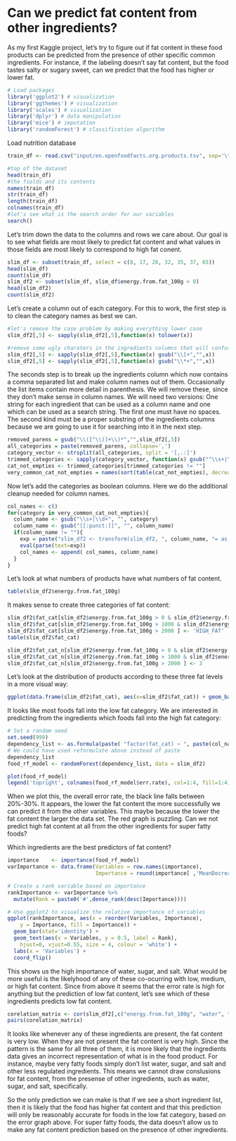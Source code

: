 # Can we predict fat content from other ingredients?

As my first Kaggle project, let's try to figure out if fat content in these food products can be predicted from the presence of other specific common ingredients. For instance, if the labeling doesn't say fat content, but the food tastes salty or sugary sweet, can we predict that the food has higher or lower fat.

```r
# Load packages
library('ggplot2') # visualization
library('ggthemes') # visualization
library('scales') # visualization
library('dplyr') # data manipulation
library('mice') # imputation
library('randomForest') # classification algorithm
```

Load nutrition database

```r
train_df <- read.csv("input/en.openfoodfacts.org.products.tsv", sep='\t', stringsAsFactors = FALSE);

#top of the dataset
head(train_df)
#the fields and its contents
names(train_df)
str(train_df)
length(train_df)
colnames(train_df)
#let's see what is the search order for our variables
search()
```
Let's trim down the data to the columns and rows we care about. Our goal is to see what fields are most likely to predict fat content and what values in those fields are most likely to correspond to high fat conent. 
```r
slim_df <- subset(train_df, select = c(8, 17, 28, 32, 35, 37, 65))
head(slim_df)
count(slim_df)
slim_df2 <- subset(slim_df, slim_df$energy.from.fat_100g > 0)
head(slim_df2)
count(slim_df2)
```

Let's create a column out of each category. For this to work, the first step is to clean the category names as best we can.

```r
#let's remove the case problem by making everything lower case
slim_df2[,5] <- sapply(slim_df2[,5],function(x) tolower(x))

#remove some ugly charaters in the ingredients columns that will confuse our regexeses and which make now sense anyway
slim_df2[,5] <- sapply(slim_df2[,5],function(x) gsub("\\[+","",x))
slim_df2[,5] <- sapply(slim_df2[,5],function(x) gsub("\\*+","",x))
```
The seconds step is to break up the ingredients column which now contains a comma separated list and make column names out of them. Occasionally the list items contain more detail in parenthesis. We will remove these, since they don't make sense in column names. We will need two versions: One string for each ingredient that can be used as a column name and one which can be used as a search string. The first one must have no spaces. The second kind must be a proper substring of the ingredients columns because we are going to use it for searching into it in the next step. 

```r
removed_parens = gsub("\\([^\\)]+\\)*","",slim_df2[,5])
all_categories = paste(removed_parens, collapse=',')
category_vector <- strsplit(all_categories, split = '[,.:]')
trimmed_categories <- sapply(category_vector, function(x) gsub("^\\s+|\\s+$", "", x))
cat_not_empties <- trimmed_categories[trimmed_categories != ""]
very_common_cat_not_empties = names(sort(table(cat_not_empties), decreasing = T))[0:20]
```

Now let's add the categories as boolean columns. Here we do the additional cleanup needed for column names.

```r
col_names <- c()
for(category in very_common_cat_not_empties){
  column_name <- gsub("\\s+|\\d+", "", category)
  column_name <- gsub("[[:punct:]]", "", column_name)
  if(column_name != ""){
    exp = paste("slim_df2 <- transform(slim_df2, ", column_name, "= as.integer(grepl(\"", category, "\", ingredients_text)))", sep = "")
    eval(parse(text=exp))
    col_names <- append( col_names, column_name) 
  }
}
```
Let's look at what numbers of products have what numbers of fat content.
```r
table(slim_df2$energy.from.fat_100g)
```
It makes sense to create three categories of fat content:
```r
slim_df2$fat_cat[slim_df2$energy.from.fat_100g > 0 & slim_df2$energy.from.fat_100g <=1000 ] <- 'LOW_FAT'
slim_df2$fat_cat[slim_df2$energy.from.fat_100g > 1000 & slim_df2$energy.from.fat_100g <=2000 ] <- 'MID_FAT'
slim_df2$fat_cat[slim_df2$energy.from.fat_100g > 2000 ] <- 'HIGH_FAT'
table(slim_df2$fat_cat)

slim_df2$fat_cat_n[slim_df2$energy.from.fat_100g > 0 & slim_df2$energy.from.fat_100g <=1000 ] <- 1
slim_df2$fat_cat_n[slim_df2$energy.from.fat_100g > 1000 & slim_df2$energy.from.fat_100g <=2000 ] <- 2
slim_df2$fat_cat_n[slim_df2$energy.from.fat_100g > 2000 ] <- 3

```
Let's look at the distribution of products according to these three fat levels in a more visual way:
```r
ggplot(data.frame(slim_df2$fat_cat), aes(x=slim_df2$fat_cat)) + geom_bar()
```
It looks like most foods fall into the low fat category. We are interested in predicting from the ingredients which foods fall into the high fat category:
```r
# Set a random seed
set.seed(999)
dependency_list <- as.formula(paste( "factor(fat_cat) ~ ", paste(col_names, collapse = "+")))
# We could have used reformulate above instead of paste
dependency_list
food_rf_model <- randomForest(dependency_list, data = slim_df2)

plot(food_rf_model)
legend('topright', colnames(food_rf_model$err.rate), col=1:4, fill=1:4)
```
When we plot this, the overall error rate, the black line falls between 20%-30%. It appears, the lower the fat content the more successfully we can predict it from the other variables. This maybe because the lower the fat content the larger the data set. The red graph is puzzling. Can we not predict high fat content at all from the other ingredients for super fatty foods?

Which ingredients are the best predictors of fat content?

```r
importance    <- importance(food_rf_model)
varImportance <- data.frame(Variables = row.names(importance), 
                            Importance = round(importance[ ,'MeanDecreaseGini'],2))

# Create a rank variable based on importance
rankImportance <- varImportance %>%
  mutate(Rank = paste0('#',dense_rank(desc(Importance))))

# Use ggplot2 to visualize the relative importance of variables
ggplot(rankImportance, aes(x = reorder(Variables, Importance), 
    y = Importance, fill = Importance)) +
  geom_bar(stat='identity') + 
  geom_text(aes(x = Variables, y = 0.5, label = Rank),
    hjust=0, vjust=0.55, size = 4, colour = 'white') +
  labs(x = 'Variables') +
  coord_flip()
```
This shows us the high importance of water, sugar, and salt. What would be more useful is the likelyhood of any of these co-ocurring with low, medium, or high fat content. Since from above it seems that the error rate is high for anything but the prediction of low fat content, let's see which of these ingredients predicts low fat content.

```r
corelation_matrix <- cor(slim_df2[,c("energy.from.fat_100g", "water", "sugar", "salt")])
pairs(corelation_matrix)
```
It looks like whenever any of these ingredients are present, the fat content is very low. When they are not present the fat content is very high. Since the pattern is the same for all three of them, it is more likely that the ingredients data gives an incorrect representation of what is in the food product. For instance, maybe very fatty foods simply don't list water, sugar, and salt and other less regulated ingredients. This means we cannot draw conslusions for fat content, from the presense of other ingredients, such as water, sugar, and salt, specifically.

So the only prediction we can make is that if we see a short ingredient list, then it is likely that the food has higher fat content and that this prediction will only be reasonably accurate for foods in the low fat category, based on the error graph above. For super fatty foods, the data doesn't allow us to make any fat content prediction based on the presence of other ingredients.